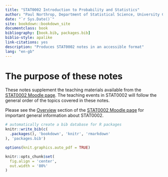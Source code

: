 ```yaml
--- 
title: "STAT0002 Introduction to Probability and Statistics"
author: "Paul Northrop, Department of Statistical Science, University College London"
date: "`r Sys.Date()`"
site: bookdown::bookdown_site
documentclass: book
bibliography: [book.bib, packages.bib]
biblio-style: apalike
link-citations: yes
description: "Produces STAT0002 notes in an accessible format"
lang: "en-gb"
---
```


# The purpose of these notes {-}

These notes supplement the teaching materials available from the [STAT0002 Moodle page](https://moodle.ucl.ac.uk/course/view.php?id=8579).  The teaching events in STAT0002 will follow the general order of the topics covered in these notes.

Please see the [Overview](https://moodle.ucl.ac.uk/course/view.php?id=8579&section=1) section of the [STAT0002 Moodle page](https://moodle.ucl.ac.uk/course/view.php?id=8579) for important general information about STAT0002. 

```r
# automatically create a bib database for R packages
knitr::write_bib(c(
  .packages(), 'bookdown', 'knitr', 'rmarkdown'
), 'packages.bib')
```

```r
options(knit.graphics.auto_pdf = TRUE)
```

```r
knitr::opts_chunk$set(
  fig.align = 'center',
  out.width = '80%'
)
```
